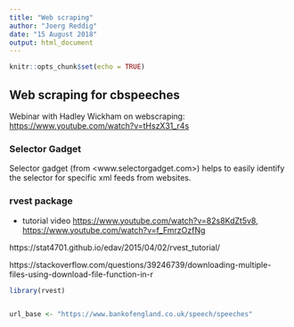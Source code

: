 ```yaml
---
title: "Web scraping"
author: "Joerg Reddig"
date: "15 August 2018"
output: html_document
---
```


```r
knitr::opts_chunk$set(echo = TRUE)
```



## Web scraping for cbspeeches

Webinar with Hadley Wickham on webscraping: <https://www.youtube.com/watch?v=tHszX31_r4s>



### Selector Gadget

Selector gadget (from <www.selectorgadget.com>) helps to easily identify the selector for specific xml feeds from websites. 



### rvest package

* tutorial video <https://www.youtube.com/watch?v=82s8KdZt5v8>, <https://www.youtube.com/watch?v=f_FmrzOzfNg>


https://stat4701.github.io/edav/2015/04/02/rvest_tutorial/

https://stackoverflow.com/questions/39246739/downloading-multiple-files-using-download-file-function-in-r

```r
library(rvest)


url_base <- "https://www.bankofengland.co.uk/speech/speeches"



```

